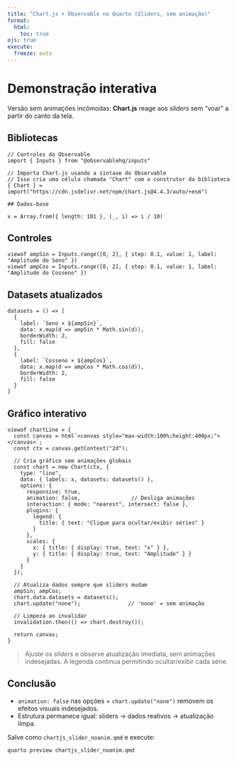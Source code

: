 ```yaml
---
title: "Chart.js + Observable no Quarto (Sliders, sem animação)"
format:
  html:
    toc: true
ojs: true
execute:
  freeze: auto
---
```


# Demonstração interativa
Versão sem animações incômodas: **Chart.js** reage aos _sliders_ sem “voar” a partir do canto da tela.

## Bibliotecas
```ojs
// Controles do Observable
import { Inputs } from "@observablehq/inputs"

// Importa Chart.js usando a sintaxe do Observable
// Isso cria uma célula chamada "Chart" com o construtor da biblioteca
{ Chart } = import("https://cdn.jsdelivr.net/npm/chart.js@4.4.3/auto/+esm")

## Dados‑base
```

```ojs
x = Array.from({ length: 101 }, (_, i) => i / 10)
```

## Controles

```ojs
viewof ampSin = Inputs.range([0, 2], { step: 0.1, value: 1, label: "Amplitude do Seno" })
viewof ampCos = Inputs.range([0, 2], { step: 0.1, value: 1, label: "Amplitude do Cosseno" })
```

## Datasets atualizados

```ojs
datasets = () => [
  {
    label: `Seno × ${ampSin}`,
    data: x.map(d => ampSin * Math.sin(d)),
    borderWidth: 2,
    fill: false
  },
  {
    label: `Cosseno × ${ampCos}`,
    data: x.map(d => ampCos * Math.cos(d)),
    borderWidth: 2,
    fill: false
  }
]
```

## Gráfico interativo

```ojs
viewof chartLine = {
  const canvas = html`<canvas style="max-width:100%;height:400px;"></canvas>`;
  const ctx = canvas.getContext("2d");

  // Cria gráfico sem animações globais
  const chart = new Chart(ctx, {
    type: "line",
    data: { labels: x, datasets: datasets() },
    options: {
      responsive: true,
      animation: false,                // Desliga animações
      interaction: { mode: "nearest", intersect: false },
      plugins: {
        legend: {
          title: { text: "Clique para ocultar/exibir séries" }
        }
      },
      scales: {
        x: { title: { display: true, text: "x" } },
        y: { title: { display: true, text: "Amplitude" } }
      }
    }
  });

  // Atualiza dados sempre que sliders mudam
  ampSin; ampCos;
  chart.data.datasets = datasets();
  chart.update("none");               // 'none' = sem animação

  // Limpeza ao invalidar
  invalidation.then(() => chart.destroy());

  return canvas;
}
```

> Ajuste os _sliders_ e observe atualização imediata, sem animações indesejadas. A legenda continua permitindo ocultar/exibir cada série.

## Conclusão

- `animation: false` nas opções + `chart.update("none")` removem os efeitos visuais indesejados.  
- Estrutura permanece igual: sliders → dados reativos → atualização limpa.  

Salve como `chartjs_slider_noanim.qmd` e execute:

```bash
quarto preview chartjs_slider_noanim.qmd
```

